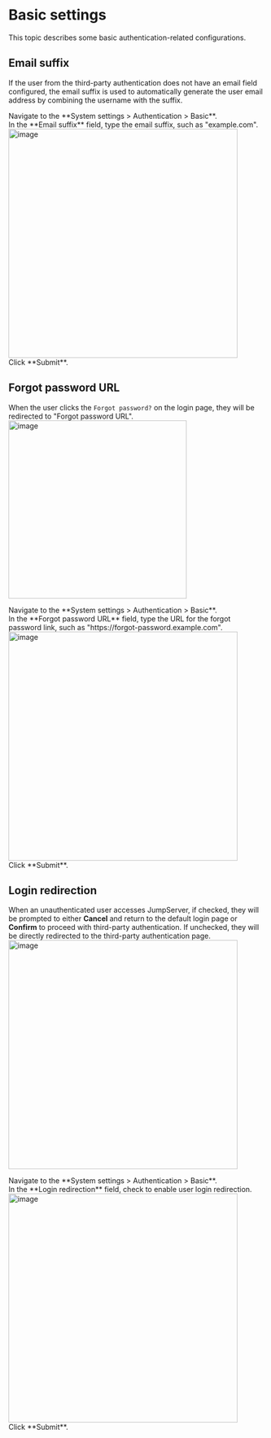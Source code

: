 # Basic settings

This topic describes some basic authentication-related configurations.

## Email suffix

If the user from the third-party authentication does not have an email field configured, the email suffix is used to automatically generate the user email address by combining the username with the suffix.

<Steps>

<div>
<Nav name="system-settings" />
</div>

<div>
Navigate to the **System settings > Authentication > Basic**.
</div>

<div>
In the **Email suffix** field, type the email suffix, such as "example.com".
<img src="/images/docs/admin-guides/system-settings/auth/basic-email-suffix.png" alt="image" width="450"/>
</div>

<div>
Click **Submit**.
</div>

</Steps>

## Forgot password URL

When the user clicks the `Forgot password?` on the login page, they will be redirected to "Forgot password URL".
<img src="/images/docs/admin-guides/system-settings/auth/login-page-forgot-password.png" alt="image" width="350"/>

<Steps>

<div>
<Nav name="system-settings" />
</div>

<div>
Navigate to the **System settings > Authentication > Basic**.
</div>

<div>
In the **Forgot password URL** field, type the URL for the forgot password link, such as "https://&#8203;forgot-password.example.com".
<img src="/images/docs/admin-guides/system-settings/auth/basic-forgot-password.png" alt="image" width="450"/>
</div>


<div>
Click **Submit**.
</div>

</Steps>

## Login redirection
When an unauthenticated user accesses JumpServer, if checked, they will be prompted to either **Cancel** and return to the default login page or **Confirm** to proceed with third-party authentication. If unchecked, they will be directly redirected to the third-party authentication page.
<img src="/images/docs/admin-guides/system-settings/auth/redirection-page.png" alt="image" width="450"/>

<Steps>

<div>
<Nav name="system-settings" />
</div>

<div>
Navigate to the **System settings > Authentication > Basic**.
</div>


<div>
In the **Login redirection** field, check to enable user login redirection.
<img src="/images/docs/admin-guides/system-settings/auth/basic-login-redirection.png" alt="image" width="450"/>
</div>

<div>
Click **Submit**.
</div>

</Steps>
